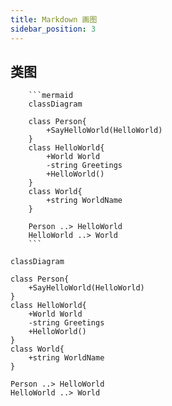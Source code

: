 ```yaml
---
title: Markdown 画图
sidebar_position: 3
---
```


## 类图

```text
    ```mermaid
    classDiagram

    class Person{
        +SayHelloWorld(HelloWorld)
    }
    class HelloWorld{
        +World World
        -string Greetings
        +HelloWorld()
    }
    class World{
        +string WorldName
    }

    Person ..> HelloWorld
    HelloWorld ..> World
    ```
```


```mermaid
classDiagram

class Person{
    +SayHelloWorld(HelloWorld)
}
class HelloWorld{
    +World World
    -string Greetings
    +HelloWorld()
}
class World{
    +string WorldName
}

Person ..> HelloWorld
HelloWorld ..> World
```
